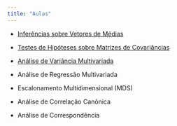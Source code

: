 ---
title: "Aulas"
---

- [Inferências sobre Vetores de Médias](/aulas/Inferencias_Medias/Teste_medias.html "Inferências sobre Vetores de Médias"){aria-label="Inferências sobre Vetores de Médias"}

- [Testes de Hipóteses sobre Matrizes de Covariâncias](/aulas/Inferencia_Covariancias/Teste_covariancias.html "Testes de Hipóteses sobre Matrizes de Covariâncias"){aria-label="Testes de Hipóteses sobre Matrizes de Covariâncias"}

- [Análise de Variância Multivariada](/aulas/Manova/manova.html "Manova"){aria-label="Manova"}

- Análise de Regressão Multivariada

- Escalonamento Multidimensional (MDS)

- Análise de Correlação Canônica

- Análise de Correspondência
